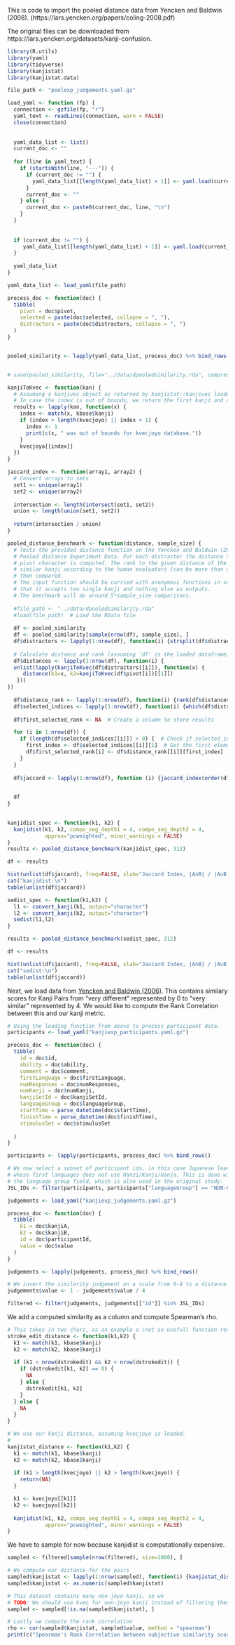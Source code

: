 This is code to import the pooled distance data from Yencken and Baldwin (2008). (https://lars.yencken.org/papers/coling-2008.pdf)

The original files can be downloaded from https://lars.yencken.org/datasets/kanji-confusion.

```r
library(R.utils)
library(yaml)
library(tidyverse)
library(kanjistat)
library(kanjistat.data)

file_path <- "poolexp_judgements.yaml.gz"

load_yaml <- function (fp) {
  connection <- gzfile(fp, "r")
  yaml_text <- readLines(connection, warn = FALSE) 
  close(connection) 
  
  
  yaml_data_list <- list() 
  current_doc <- ""
  
  for (line in yaml_text) {
    if (startsWith(line, "---")) {
      if (current_doc != "") {
        yaml_data_list[[length(yaml_data_list) + 1]] <- yaml.load(current_doc)
      }
      current_doc <- ""
    } else {
      current_doc <- paste0(current_doc, line, "\n")
    }
  }
  
  
  if (current_doc != "") {
     yaml_data_list[[length(yaml_data_list) + 1]] <- yaml.load(current_doc)
  }
  
  yaml_data_list
}

yaml_data_list <- load_yaml(file_path)

process_doc <- function(doc) {
  tibble(
    pivot = doc$pivot,
    selected = paste(doc$selected, collapse = ", "),
    distractors = paste(doc$distractors, collapse = ", ")
  )
}


pooled_similarity <- lapply(yaml_data_list, process_doc) %>% bind_rows()


# save(pooled_similarity, file="../data/dpooledsimilarity.rda", compress="xz")   
```


```r
kanjiToKvec <- function(kan) {
  # Assuming a kanjivec object as returned by kanjistat::kanjivec loaded as kvec, get a kanjivec object from the string.
  # In case the index is out of bounds, we return the first kanji and alert.
  results <- lapply(kan, function(x) {
    index <- match(x, kbase$kanji)
    if (index > length(kvecjoyo) || index < 1) {
      index <- 1
      print(c(x, " was out of bounds for kvecjoyo database."))
    }
    kvecjoyo[[index]] 
  })
}

jaccard_index <- function(array1, array2) {
  # Convert arrays to sets
  set1 <- unique(array1)
  set2 <- unique(array2)
  
  intersection <- length(intersect(set1, set2))
  union <- length(union(set1, set2))
  
  return(intersection / union)
}

pooled_distance_benchmark <- function(distance, sample_size) {
  # Tests the provided distance function on the Yencken and Baldwin (2008)
  # Pooled distance Experiment Data. For each distractor the distance to the
  # pivot character is computed. The rank to the given distance of the most 
  # similar kanji according to the human evaluators (can be more than one) is
  # then compared.
  # The input function should be curried with anonymous functions in such a way
  # that it accepts two single kanji and nothing else as outputs.
  # The benchmark will do around 5*sample_size comparisons.
  
  #file_path <- "../data/dpooledsimilarity.rda"
  #load(file_path)  # Load the RData file
  
  df <- pooled_similarity
  df <- pooled_similarity[sample(nrow(df), sample_size), ]
  df$distractors <- lapply(1:nrow(df), function(i) {strsplit(df$distractors[i], ", ")[[1]]})
  
  # Calculate distance and rank (assuming 'df' is the loaded dataframe)
  df$distances <- lapply(1:nrow(df), function(i) {
  unlist(lapply(kanjiToKvec(df$distractors[[i]]), function(x) {
     distance(k1=x, k2=kanjiToKvec(df$pivot[i])[[1]])  
   }))
})
  
  df$distance_rank <- lapply(1:nrow(df), function(i) {rank(df$distances[[i]], ties.method = "max")})
  df$selected_indices <- lapply(1:nrow(df), function(i) {which(df$distractors[[i]] %in% strsplit(df$selected[i], ", ")[[1]])})
  
  df$first_selected_rank <- NA  # Create a column to store results

  for (i in 1:nrow(df)) {
    if (length(df$selected_indices[[i]]) > 0) {  # Check if selected_indices is not empty
      first_index <- df$selected_indices[[i]][1]  # Get the first element
      df$first_selected_rank[i] <- df$distance_rank[[i]][first_index] 
    } 
  }
  
  df$jaccard <- lapply(1:nrow(df), function (i) {jaccard_index(order(df$distances[[i]])[1:length(df$selected_indices[[i]])], df$selected_indices[[i]])})

  
  df
}

 
kanjidist_spec <- function(k1, k2) {
  kanjidist(k1, k2, compo_seg_depth1 = 4, compo_seg_depth2 = 4,
            approx="pcweighted", minor_warnings = FALSE)
}
results <- pooled_distance_benchmark(kanjidist_spec, 312)

df <- results

hist(unlist(df$jaccard), freq=FALSE, xlab="Jaccard Index, |A∩B| / |A∪B|", main="Jaccard Index of Most Similar Kanji as selected by Subjective \n Similarity Judgements vs. by kanjidist")
cat("kanjidist:\n")
table(unlist(df$jaccard))

sedist_spec <- function(k1,k2) {
  l1 <- convert_kanji(k1, output="character")
  l2 <- convert_kanji(k2, output="character")
  sedist(l1,l2)
}

results <- pooled_distance_benchmark(sedist_spec, 312)

df <- results

hist(unlist(df$jaccard), freq=FALSE, xlab="Jaccard Index, |A∩B| / |A∪B|", main="Jaccard Index of Most Similar Kanji as selected by Subjective \n Similarity Judgements vs. by stroke edit dist")
cat("sedist:\n")
table(unlist(df$jaccard))
```

Next, we load data from [Yencken and Baldwin (2006)](https://lars.yencken.org/papers/iccpol-2006.pdf).
This contains similary scores for Kanji Pairs from “very different” represented by 0 to “very similar” represented by 4. We would like to compute the Rank Correlation between this and our kanji metric.

```r
# Using the loading function from above to process participant data.
participants <- load_yaml("kanjiexp_participants.yaml.gz")

process_doc <- function(doc) {
  tibble(
    id = doc$id,
    ability = doc$ability,
    comment = doc$comment,
    firstLanguage = doc$firstLanguage,
    numResponses = doc$numResponses,
    numKanji = doc$numKanji,
    kanjiSetId = doc$kanjiSetId,
    languageGroup = doc$languageGroup,
    startTime = parse_datetime(doc$startTime),
    finishTime = parse_datetime(doc$finishTime),
    stimulusSet = doc$stimulusSet
    
  )
}

participants <- lapply(participants, process_doc) %>% bind_rows()

# We now select a subset of participant ids, in this case Japanese learners 
# whose first languages does not use Hanzi/Kanji/Hanja. This is done with
# the language group field, which is also used in the original study. 
JSL_IDs <- filter(participants, participants["languageGroup"] == "NON-CJK")[["id"]]
```


```r
judgements <- load_yaml("kanjiexp_judgements.yaml.gz")

process_doc <- function(doc) {
  tibble(
    k1 = doc$kanjiA,
    k2 = doc$kanjiB,
    id = doc$participantId,
    value = doc$value
  )
}

judgements <- lapply(judgements, process_doc) %>% bind_rows()

# We invert the similarity judgement on a scale from 0-4 to a distance judgment 0-1
judgements$value <- 1 - judgements$value / 4

filtered <- filter(judgements, judgements[["id"]] %in% JSL_IDs)
```

We add a computed similarity as a column and compute Spearman's rho.

```r
# This takes in two chars, as an example a (not so useful) function returning the stroke edit distance if available
stroke_edit_distance <- function(k1,k2) {
  k1 <- match(k1, kbase$kanji)
  k2 <- match(k2, kbase$kanji)
  
  if (k1 < nrow(dstrokedit) && k2 < nrow(dstrokedit)) {
    if (dstrokedit[k1, k2] == 0) {
      NA
    } else {
      dstrokedit[k1, k2]
    }
  } else {
    NA
  }
} 

# We use our kanji distance, assuming kvecjoyo is loaded.
# 
kanjistat_distance <- function(k1,k2) {
  k1 <- match(k1, kbase$kanji)
  k2 <- match(k2, kbase$kanji)
  
  if (k1 > length(kvecjoyo) || k2 > length(kvecjoyo)) {
    return(NA)
  }

  k1 <- kvecjoyo[[k1]]
  k2 <- kvecjoyo[[k2]]
  
  kanjidist(k1, k2, compo_seg_depth1 = 4, compo_seg_depth2 = 4,
            approx="pcweighted", minor_warnings = FALSE)
}

```
We have to sample for now because kanjidist is computationally expensive.

```r
sampled <- filtered[sample(nrow(filtered), size=1000), ]

# We compute our distance for the pairs
sampled$kanjistat <- lapply(1:nrow(sampled), function(i) {kanjistat_distance(sampled$k1[[i]], sampled$k2[[i]])})
sampled$kanjistat <- as.numeric(sampled$kanjistat)

# This dataset contains many non-joyo kanji, so we 
# TODO: We should use kvec for non-joyo kanji instead of filtering them out, probably.
sampled <- sampled[!is.na(sampled$kanjistat), ]

# Lastly we compute the rank correlation
rho <- cor(sampled$kanjistat, sampled$value, method = "spearman")
print(c("Spearman's Rank Correlation between subjective similarity scores and kanji distance similarity: ", rho))
```

